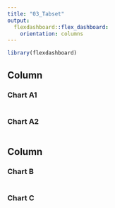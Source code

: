 ```yaml
---
title: "03_Tabset"
output: 
  flexdashboard::flex_dashboard:
    orientation: columns
---
```


```r
library(flexdashboard)
```

Column {.tabset}
-----------------------------------------------------------------------

### Chart A1
```r

```

### Chart A2
```r

```

Column
-----------------------------------------------------------------------

### Chart B

```r

```

### Chart C

```r

```




